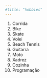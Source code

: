 ```yaml
---
#title: "hobbies"
---
```


1. Corrida
2. Bike
3. Skate
4. Volei
5. Beach Tennis
6. Guitarra
7. Moto
8. Xadrez
9. Cozinha
10. Programação


